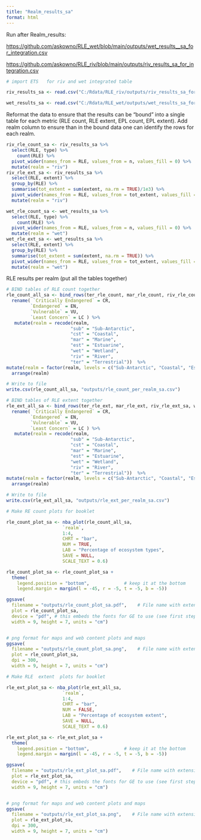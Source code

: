 ```yaml
---
title: "Realm_results_sa"
format: html
---
```


Run after Realm_results:

<https://github.com/askowno/RLE_wet/blob/main/outputs/wet_results__sa_for_integration.csv>

<https://github.com/askowno/RLE_riv/blob/main/outputs/riv_results_sa_for_integration.csv>

```r
# import ETS   for riv and wet integrated table

riv_results_sa <- read.csv("C:/Rdata/RLE_riv/outputs/riv_results_sa_for_integration.csv")  %>% mutate(RLE = factor(RLE, levels = c("CR", "EN", "VU", "LC"), ordered = TRUE), EPL = factor(EPL, levels = c("WP", "MP", "PP", "NP"), ordered = TRUE)) 

wet_results_sa <- read.csv("C:/Rdata/RLE_wet/outputs/wet_results_sa_for_integration.csv")  %>% mutate(RLE = factor(RLE, levels = c("CR", "EN", "VU", "LC"), ordered = TRUE), EPL = factor(EPL, levels = c("WP", "MP", "PP", "NP"), ordered = TRUE)) 

```

Reformat the data to ensure that the results can be "bound" into a single table for each metric (RLE count, RLE extent, EPL count, EPL extent). Add realm column to ensure than in the bound data one can identify the rows for each realm.

```r

riv_rle_count_sa <- riv_results_sa %>%
  select(RLE, type) %>%
    count(RLE) %>%
  pivot_wider(names_from = RLE, values_from = n, values_fill = 0) %>%
  mutate(realm = "riv")
riv_rle_ext_sa <- riv_results_sa %>%
  select(RLE, extent) %>%
  group_by(RLE) %>%
  summarise(tot_extent = sum(extent, na.rm = TRUE)/1e3) %>%
  pivot_wider(names_from = RLE, values_from = tot_extent, values_fill = 0) %>%
  mutate(realm = "riv")

wet_rle_count_sa <- wet_results_sa %>%
  select(RLE, type) %>%
    count(RLE) %>%
  pivot_wider(names_from = RLE, values_from = n, values_fill = 0) %>%
  mutate(realm = "wet")
wet_rle_ext_sa <- wet_results_sa %>%
  select(RLE, extent) %>%
  group_by(RLE) %>%
  summarise(tot_extent = sum(extent, na.rm = TRUE)) %>%
  pivot_wider(names_from = RLE, values_from = tot_extent, values_fill = 0) %>%
  mutate(realm = "wet")


```

RLE results per realm (put all the tables together)

```r

# BIND tables of RLE count together
rle_count_all_sa <- bind_rows(ter_rle_count, mar_rle_count, riv_rle_count_sa, wet_rle_count_sa, est_rle_count, cst_rle_count, sub_rle_count) %>%
  rename( `Critically Endangered` = CR, 
         `Endangered` = EN, 
         `Vulnerable` = VU, 
         `Least Concern` = LC ) %>%
   mutate(realm = recode(realm,
                        "sub" = "Sub-Antarctic",
                        "cst" = "Coastal", 
                        "mar" = "Marine",
                        "est" = "Estuarine",
                        "wet" = "Wetland",
                        "riv" = "River",
                        "ter" = "Terrestrial"))  %>%  
mutate(realm = factor(realm, levels = c("Sub-Antarctic", "Coastal", "Estuarine", "Marine",  "Wetland", "River", "Terrestrial"))) %>%
  arrange(realm)

# Write to file
write.csv(rle_count_all_sa, "outputs/rle_count_per_realm_sa.csv")

# BIND tables of RLE extent together
rle_ext_all_sa <- bind_rows(ter_rle_ext, mar_rle_ext, riv_rle_ext_sa, wet_rle_ext_sa, est_rle_ext, cst_rle_ext, sub_rle_ext) %>%
  rename( `Critically Endangered` = CR, 
         `Endangered` = EN, 
         `Vulnerable` = VU, 
         `Least Concern` = LC ) %>%
   mutate(realm = recode(realm,
                        "sub" = "Sub-Antarctic",
                        "cst" = "Coastal", 
                        "mar" = "Marine",
                        "est" = "Estuarine",
                        "wet" = "Wetland",
                        "riv" = "River",
                        "ter" = "Terrestrial"))  %>%  
mutate(realm = factor(realm, levels = c("Sub-Antarctic", "Coastal", "Estuarine", "Marine",  "Wetland", "River", "Terrestrial"))) %>%
  arrange(realm)

# Write to file
write.csv(rle_ext_all_sa, "outputs/rle_ext_per_realm_sa.csv")
```

```r
# Make RE count plots for booklet

rle_count_plot_sa <- nba_plot(rle_count_all_sa,
                     `realm`,
                     1:4,
                     CHRT = "bar",
                     NUM = TRUE,
                     LAB = "Percentage of ecosystem types",
                     SAVE = NULL,
                     SCALE_TEXT = 0.6)

rle_count_plot_sa <- rle_count_plot_sa +
  theme(
    legend.position = "bottom",             # keep it at the bottom
    legend.margin = margin(l = -45, r = -5, t = -5, b = -5))

ggsave(
  filename = "outputs/rle_count_plot_sa.pdf",    # File name with extension for format
  plot = rle_count_plot_sa,
  device = "pdf", # this embeds the fonts for GE to use (see first step of addfont)
  width = 9, height = 7, units = "cm") 


# png format for maps and web content plots and maps 
ggsave(
  filename = "outputs/rle_count_plot_sa.png",    # File name with extension for format
  plot = rle_count_plot_sa,
  dpi = 300, 
  width = 9, height = 7, units = "cm") 

```

```r
# Make RLE  extent  plots for booklet

rle_ext_plot_sa <- nba_plot(rle_ext_all_sa,
                     `realm`,
                     1:4,
                     CHRT = "bar",
                     NUM = FALSE,
                     LAB = "Percentage of ecosystem extent",
                     SAVE = NULL,
                     SCALE_TEXT = 0.6)

rle_ext_plot_sa <- rle_ext_plot_sa +
  theme(
    legend.position = "bottom",             # keep it at the bottom
    legend.margin = margin(l = -45, r = -5, t = -5, b = -5))

ggsave(
  filename = "outputs/rle_ext_plot_sa.pdf",    # File name with extension for format
  plot = rle_ext_plot_sa,
  device = "pdf", # this embeds the fonts for GE to use (see first step of addfont)
  width = 9, height = 7, units = "cm") 


# png format for maps and web content plots and maps 
ggsave(
  filename = "outputs/rle_ext_plot_sa.png",    # File name with extension for format
  plot = rle_ext_plot_sa,
  dpi = 300, 
  width = 9, height = 7, units = "cm") 

```
